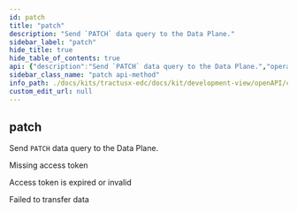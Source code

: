 ```yaml
---
id: patch
title: "patch"
description: "Send `PATCH` data query to the Data Plane."
sidebar_label: "patch"
hide_title: true
hide_table_of_contents: true
api: {"description":"Send `PATCH` data query to the Data Plane.","operationId":"patch","responses":{"400":{"description":"Missing access token"},"403":{"description":"Access token is expired or invalid"},"500":{"description":"Failed to transfer data"}},"tags":["Data Plane public API"],"method":"patch","path":"/{any}","info":{"title":"EDC Data Plane API","description":null,"version":"0.0.1-SNAPSHOT"},"postman":{"name":"patch","description":{"content":"Send `PATCH` data query to the Data Plane.","type":"text/plain"},"url":{"path":[":any"],"host":["{{baseUrl}}"],"query":[],"variable":[]},"method":"PATCH"}}
sidebar_class_name: "patch api-method"
info_path: ./docs/kits/tractusx-edc/docs/kit/development-view/openAPI/control-api/data-plane-api/edc-data-plane-api
custom_edit_url: null
---
```



## patch



Send `PATCH` data query to the Data Plane.

<div><ApiTabs><TabItem label={"400"} value={"400"}><div>

Missing access token

</div><div></div></TabItem><TabItem label={"403"} value={"403"}><div>

Access token is expired or invalid

</div><div></div></TabItem><TabItem label={"500"} value={"500"}><div>

Failed to transfer data

</div><div></div></TabItem></ApiTabs></div>
      